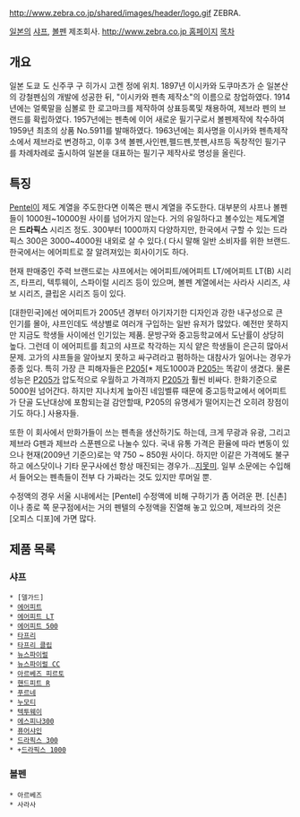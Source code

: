 http://www.zebra.co.jp/shared/images/header/logo.gif
ZEBRA.

[[일본]]의 [[샤프]], [[볼펜]] 제조회사. [[http://www.zebra.co.jp 홈페이지]]
[[목차]]
== 개요 ==
일본 도쿄 도 신주쿠 구 히가시 고켄 정에 위치.
1897년 이시카와 도쿠마츠가 순 일본산의 강철펜심의 개발에 성공한 뒤, "이시카와 펜촉 제작소"의 이름으로 창업하였다. 1914년에는 얼룩말을 심볼로 한 로고마크를 제작하여 상표등록및 채용하여, 제브라 펜의 브랜드를 확립하였다. 1957년에는 펜촉에 이어 새로운 필기구로서 볼펜제작에 착수하여 1959년 최초의 상품 No.5911를 발매하였다. 1963년에는 회사명을 이시카와 펜촉제작소에서 제브라로 변경하고, 이후 3색 볼펜,사인펜,펠드펜,붓펜,샤프등 독창적인 필기구를 차례차례로 출시하여 일본을 대표하는 필기구 제작사로 명성을 올린다.

== 특징 ==
[[Pentel]]이 제도 계열을 주도한다면 이쪽은 팬시 계열을 주도한다. 대부분의 샤프나 볼펜들이 1000원~10000원 사이를 넘어가지 않는다. 거의 유일하다고 볼수있는 제도계열은 '''드라픽스''' 시리즈 정도. 300부터 1000까지 다양하지만, 한국에서 구할 수 있는 드라픽스 300은 3000~4000원 내외로 살 수 있다.( 다시 말해 일반 소비자를 위한 브랜드. 한국에서는 에어피트로 잘 알려져있는 회사이기도 하다.

현재 판매중인 주력 브랜드로는 샤프에서는 에어피트/에어피트 LT/에어피트 LT(B) 시리즈, 타프리, 텍투웨이, 스파이럴 시리즈 등이 있으며, 볼펜 계열에서는 사라사 시리즈, 샤보 시리즈, 클립온 시리즈 등이 있다.

[대한민국]에선 에어피트가 2005년 경부터 아기자기한 디자인과 강한 내구성으로 큰 인기를 몰아, 샤프인데도 색상별로 여러개 구입하는 일반 유저가 많았다. 예전만 못하지만 지금도 학생들 사이에선 인기있는 제품. 문방구와 중고등학교에서 도난률이 상당히 높다. 그런데 이 에어피트를 최고의 샤프로 착각하는 지식 얕은 학생들이 은근히 많아서 문제. 고가의 샤프들을 알아보지 못하고 싸구려라고 폄하하는 대참사가 일어나는 경우가 종종 있다. 특히 가장 큰 피해자들은 [[P205]][* 제도1000과 [[P205]]는 똑같이 생겼다. 물론 성능은 [[P205]]가 압도적으로 우월하고 가격까지 [[P205]]가 훨씬 비싸다. 한화기준으로 5000원 넘어간다. 하지만 지나치게 높아진 네임벨류 때문에 중고등학교에서 에어피트가 단골 도난대상에 포함되는걸 감안할때, P205의 유명세가 떨어지는건 오히려 장점이기도 하다.] 사용자들.

또한 이 회사에서 만화가들이 쓰는 펜촉을 생산하기도 하는데, 크게 무광과 유광, 그리고 제브라 G펜과 제브라 스푼펜으로 나눌수 있다. 국내 유통 가격은 환율에 따라 변동이 있으나 현재(2009년 기준으)로는 약 750 ~ 850원 사이다. 하지만 이같은 가격에도 불구하고 에스닷이나 기타 문구사에선 항상 매진되는 경우가...[[지못미]].
일부 소문에는 수입해서 들어오는 펜촉들이 전부 다 가짜라는 것도 있지만 루머일 뿐.

수정액의 경우 서울 시내에서는 [Pentel] 수정액에 비해 구하기가 좀 어려운 편. [신촌]이나 종로 쪽 문구점에서는 거의 펜텔의 수정액을 진열해 놓고 있으며, 제브라의 것은 [오피스 디포]에 가면 많다.

== 제품 목록 ==
=== 샤프 ===
 * [델가드]
 * [[에어피트]]
 * [[에어피트 LT]]
 * [[에어피트 500]]
 * [[타프리]]
 * [[타프리 클립]]
 * [[뉴스파이럴]]
 * [[뉴스파이럴 CC]]
 * [[아르베즈 피르토]]
 * [[핸드피트 R]]
 * [[푸르네]]
 * [[누모티]]
 * [[텍투웨이]]
 * [[에스피나300]]
 * [[퓨어샤인]]
 * [[드라픽스 300]]
 * +[[드라픽스 1000]]

=== 볼펜 ===
 * 아르베즈
 * 사라사
